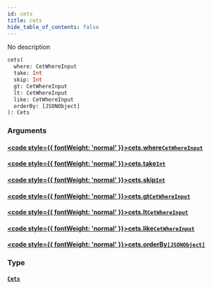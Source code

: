 ```yaml
---
id: cets
title: cets
hide_table_of_contents: false
---
```








No description

```graphql
cets(
  where: CetWhereInput
  take: Int
  skip: Int
  gt: CetWhereInput
  lt: CetWhereInput
  like: CetWhereInput
  orderBy: [JSONObject]
): Cets
```


### Arguments

#### [<code style={{ fontWeight: 'normal' }}>cets.<b>where</b></code>](#)<Bullet />[`CetWhereInput`](/docs/api/inputs/cet-where-input) <Badge class="secondary" text="input"/>
> 
> 

#### [<code style={{ fontWeight: 'normal' }}>cets.<b>take</b></code>](#)<Bullet />[`Int`](/docs/api/scalars/int) <Badge class="secondary" text="scalar"/>
> 
> 

#### [<code style={{ fontWeight: 'normal' }}>cets.<b>skip</b></code>](#)<Bullet />[`Int`](/docs/api/scalars/int) <Badge class="secondary" text="scalar"/>
> 
> 

#### [<code style={{ fontWeight: 'normal' }}>cets.<b>gt</b></code>](#)<Bullet />[`CetWhereInput`](/docs/api/inputs/cet-where-input) <Badge class="secondary" text="input"/>
> 
> 

#### [<code style={{ fontWeight: 'normal' }}>cets.<b>lt</b></code>](#)<Bullet />[`CetWhereInput`](/docs/api/inputs/cet-where-input) <Badge class="secondary" text="input"/>
> 
> 

#### [<code style={{ fontWeight: 'normal' }}>cets.<b>like</b></code>](#)<Bullet />[`CetWhereInput`](/docs/api/inputs/cet-where-input) <Badge class="secondary" text="input"/>
> 
> 

#### [<code style={{ fontWeight: 'normal' }}>cets.<b>orderBy</b></code>](#)<Bullet />[`[JSONObject]`](/docs/api/scalars/jsonobject) <Badge class="secondary" text="list"/> <Badge class="secondary" text="scalar"/>
> 
> 

### Type

#### [`Cets`](/docs/api/objects/cets) <Badge class="secondary" text="object"/>
> 
> 





